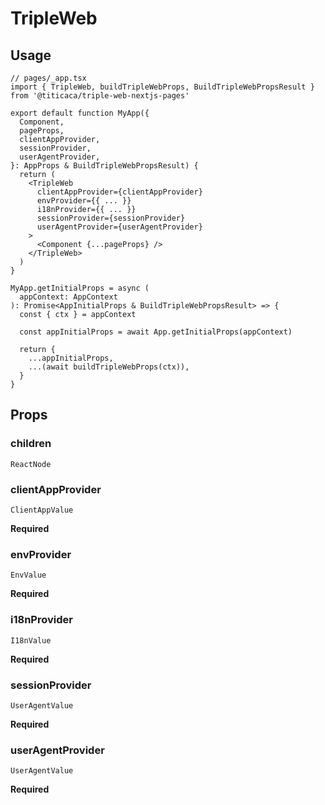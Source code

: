 
<Meta title="triple-web-nextjs-pages / TripleWeb" />

# TripleWeb

## Usage

```tsx
// pages/_app.tsx
import { TripleWeb, buildTripleWebProps, BuildTripleWebPropsResult } from '@titicaca/triple-web-nextjs-pages'

export default function MyApp({
  Component,
  pageProps,
  clientAppProvider,
  sessionProvider,
  userAgentProvider,
}: AppProps & BuildTripleWebPropsResult) {
  return (
    <TripleWeb
      clientAppProvider={clientAppProvider}
      envProvider={{ ... }}
      i18nProvider={{ ... }}
      sessionProvider={sessionProvider}
      userAgentProvider={userAgentProvider}
    >
      <Component {...pageProps} />
    </TripleWeb>
  )
}

MyApp.getInitialProps = async (
  appContext: AppContext
): Promise<AppInitialProps & BuildTripleWebPropsResult> => {
  const { ctx } = appContext

  const appInitialProps = await App.getInitialProps(appContext)

  return {
    ...appInitialProps,
    ...(await buildTripleWebProps(ctx)),
  }
}
```

## Props

### children

`ReactNode`

### clientAppProvider

`ClientAppValue`

**Required**

### envProvider

`EnvValue`

**Required**

### i18nProvider

`I18nValue`

**Required**

### sessionProvider

`UserAgentValue`

**Required**

### userAgentProvider

`UserAgentValue`

**Required**
